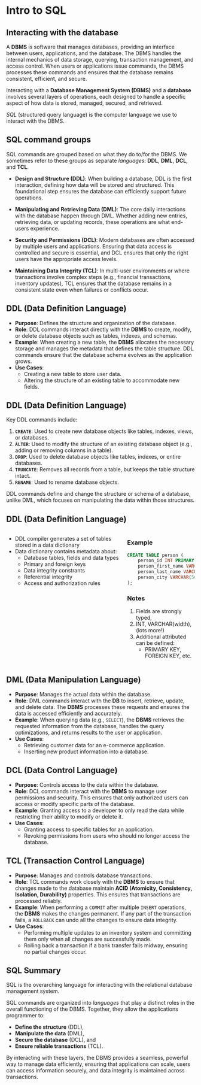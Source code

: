 # Intro to SQL

## Interacting with the database

A **DBMS** is software that manages databases, providing an interface between users, applications, and the database. The DBMS handles the internal mechanics of data storage, querying, transaction management, and access control. When users or applications issue commands, the DBMS processes these commands and ensures that the database remains consistent, efficient, and secure.

Interacting with a **Database Management System (DBMS)** and a **database** involves several layers of operations, each designed to handle a specific aspect of how data is stored, managed, secured, and retrieved.

*SQL* (structured query language) is the computer language we use to interact with the DBMS.

## SQL command groups

SQL commands are grouped based on what they do to/for the DBMS.  We sometimes refer to these groups as separate *languages*: **DDL**, **DML**, **DCL**, and **TCL**.

* **Design and Structure (DDL)**: When building a database, DDL is the first interaction, defining how data will be stored and structured. This foundational step ensures the database can efficiently support future operations.

* **Manipulating and Retrieving Data (DML)**: The core daily interactions with the database happen through DML. Whether adding new entries, retrieving data, or updating records, these operations are what end-users experience.

* **Security and Permissions (DCL)**: Modern databases are often accessed by multiple users and applications. Ensuring that data access is controlled and secure is essential, and DCL ensures that only the right users have the appropriate access levels.

* **Maintaining Data Integrity (TCL)**: In multi-user environments or where transactions involve complex steps (e.g., financial transactions, inventory updates), TCL ensures that the database remains in a consistent state even when failures or conflicts occur.

## DDL (Data Definition Language)

- **Purpose**: Defines the structure and organization of the database.
- **Role**: DDL commands interact directly with the **DBMS** to create, modify, or delete database objects such as tables, indexes, and schemas.
- **Example**: When creating a new table, the **DBMS** allocates the necessary storage and manages the metadata that defines the table structure. DDL commands ensure that the database schema evolves as the application grows.
- **Use Cases**:
  - Creating a new table to store user data.
  - Altering the structure of an existing table to accommodate new fields.

## DDL (Data Definition Language)

Key DDL commands include:

1. **`CREATE`**: Used to create new database objects like tables, indexes, views, or databases.
2. **`ALTER`**: Used to modify the structure of an existing database object (e.g., adding or removing columns in a table).
3. **`DROP`**: Used to delete database objects like tables, indexes, or entire databases.
4. **`TRUNCATE`**: Removes all records from a table, but keeps the table structure intact.
5. **`RENAME`**: Used to rename database objects.

DDL commands define and change the structure or schema of a database, unlike DML, which focuses on manipulating the data within those structures.

## DDL (Data Definition Language)

:::: {.columns}
::: {.column}
* DDL compiler generates a set of tables stored in a data dictionary
* Data dictionary contains metadata about:
    - Database tables, fields and data types
    - Primary and foreign keys
    - Data integrity constrants
    - Referential integrity
    - Access and authorization rules
:::
::: {.column}
### Example

```sql
CREATE TABLE person (
    person_id INT PRIMARY KEY,
    person_first_name VARCHAR(50),
    person_last_name VARCHAR(50),
    person_city VARCHAR(50)
);

```

### Notes

1. Fields are strongly typed,
1. INT, VARCHAR(width), (lots more!)
1. Additional attributed can be defined:
    * PRIMARY KEY, FOREIGN KEY, etc.

:::
::::


## DML (Data Manipulation Language)

- **Purpose**: Manages the actual data within the database.
- **Role**: DML commands interact with the **DB** to insert, retrieve, update, and delete data. The **DBMS** processes these requests and ensures the data is accessed efficiently and accurately.
- **Example**: When querying data (e.g., `SELECT`), the **DBMS** retrieves the requested information from the database, handles the query optimizations, and returns results to the user or application.
- **Use Cases**:
  - Retrieving customer data for an e-commerce application.
  - Inserting new product information into a database.


## DCL (Data Control Language)

- **Purpose**: Controls access to the data within the database.
- **Role**: DCL commands interact with the **DBMS** to manage user permissions and security. This ensures that only authorized users can access or modify specific parts of the database.
- **Example**: Granting access to a developer to only read the data while restricting their ability to modify or delete it.
- **Use Cases**:
  - Granting access to specific tables for an application.
  - Revoking permissions from users who should no longer access the database.

## TCL (Transaction Control Language)

- **Purpose**: Manages and controls database transactions.
- **Role**: TCL commands work closely with the **DBMS** to ensure that changes made to the database maintain **ACID (Atomicity, Consistency, Isolation, Durability)** properties. This ensures that transactions are processed reliably.
- **Example**: When performing a `COMMIT` after multiple `INSERT` operations, the **DBMS** makes the changes permanent. If any part of the transaction fails, a `ROLLBACK` can undo all the changes to ensure data integrity.
- **Use Cases**:
  - Performing multiple updates to an inventory system and committing them only when all changes are successfully made.
  - Rolling back a transaction if a bank transfer fails midway, ensuring no partial changes occur.

## SQL Summary

SQL is the overarching language for interacting with the relational database management system.

SQL commands are organized into *languages* that play a distinct roles in the overall functioning of the DBMS. Together, they allow the applications programmer to:

- **Define the structure** (DDL),
- **Manipulate the data** (DML),
- **Secure the database** (DCL), and
- **Ensure reliable transactions** (TCL).

By interacting with these layers, the DBMS provides a seamless, powerful way to manage data efficiently, ensuring that applications can scale, users can access information securely, and data integrity is maintained across transactions.
